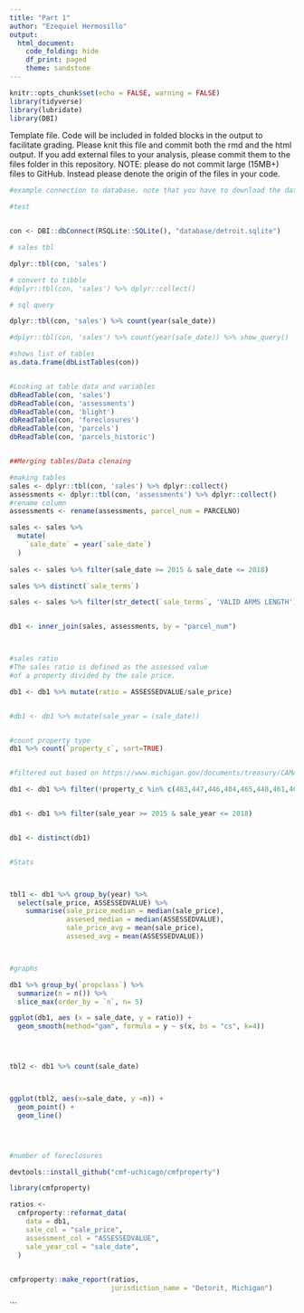 ```yaml
---
title: "Part 1"
author: "Ezequiel Hermosillo"
output: 
  html_document:
    code_folding: hide
    df_print: paged
    theme: sandstone
---
```


```r
knitr::opts_chunk$set(echo = FALSE, warning = FALSE)
library(tidyverse)
library(lubridate)
library(DBI)

```

Template file. Code will be included in folded blocks in the output to facilitate grading. Please knit this file and commit both the rmd and the html output. If you add external files to your analysis, please commit them to the files folder in this repository. NOTE: please do not commit large (15MB+) files to GitHub. Instead please denote the origin of the files in your code. 

```r
#example connection to database. note that you have to download the database from onedrive

#test 


con <- DBI::dbConnect(RSQLite::SQLite(), "database/detroit.sqlite")

# sales tbl

dplyr::tbl(con, 'sales')

# convert to tibble
#dplyr::tbl(con, 'sales') %>% dplyr::collect()

# sql query

dplyr::tbl(con, 'sales') %>% count(year(sale_date))

#dplyr::tbl(con, 'sales') %>% count(year(sale_date)) %>% show_query()

```
```r

#shows list of tables
as.data.frame(dbListTables(con))


#Looking at table data and variables 
dbReadTable(con, 'sales')
dbReadTable(con, 'assessments')
dbReadTable(con, 'blight')
dbReadTable(con, 'foreclosures')
dbReadTable(con, 'parcels')
dbReadTable(con, 'parcels_historic')


##Merging tables/Data clenaing

#making tables
sales <- dplyr::tbl(con, 'sales') %>% dplyr::collect()
assessments <- dplyr::tbl(con, 'assessments') %>% dplyr::collect()
#rename column
assessments <- rename(assessments, parcel_num = PARCELNO)

sales <- sales %>%
  mutate(
    `sale_date` = year(`sale_date`)
  )
                    
sales <- sales %>% filter(sale_date >= 2015 & sale_date <= 2018)

sales %>% distinct(`sale_terms`)

sales <- sales %>% filter(str_detect(`sale_terms`, 'VALID ARMS LENGTH'))


db1 <- inner_join(sales, assessments, by = "parcel_num")



#sales ratio
#The sales ratio is defined as the assessed value 
#of a property divided by the sale price.

db1 <- db1 %>% mutate(ratio = ASSESSEDVALUE/sale_price)


#db1 <- db1 %>% mutate(sale_year = (sale_date))


#count property type
db1 %>% count(`property_c`, sort=TRUE)


#filtered out based on https://www.michigan.gov/documents/treasury/CAMA_Data_Standards_Final_121719_674322_7.pdf

db1 <- db1 %>% filter(!property_c %in% c(483,447,446,404,465,448,461,403))


db1 <- db1 %>% filter(sale_year >= 2015 & sale_year <= 2018)


db1 <- distinct(db1)


#Stats



tbl1 <- db1 %>% group_by(year) %>%
  select(sale_price, ASSESSEDVALUE) %>%
    summarise(sale_price_median = median(sale_price),
              assesed_median = median(ASSESSEDVALUE),
              sale_price_avg = mean(sale_price),
              assesed_avg = mean(ASSESSEDVALUE))



#graphs 

db1 %>% group_by(`propclass`) %>%
  summarize(n = n()) %>%
  slice_max(order_by = `n`, n= 5)

ggplot(db1, aes (x = sale_date, y = ratio)) +
  geom_smooth(method="gam", formula = y ~ s(x, bs = "cs", k=4))




tbl2 <- db1 %>% count(sale_date)



ggplot(tbl2, aes(x=sale_date, y =n)) +
  geom_point() +
  geom_line()




#number of foreclosures


```


```r

devtools::install_github("cmf-uchicago/cmfproperty")

library(cmfproperty)

ratios <-
  cmfproperty::reformat_data(
    data = db1,
    sale_col = "sale_price",
    assessment_col = "ASSESSEDVALUE",
    sale_year_col = "sale_date",
  )
  

cmfproperty::make_report(ratios, 
                         jurisdiction_name = "Detorit, Michigan")


```

```

